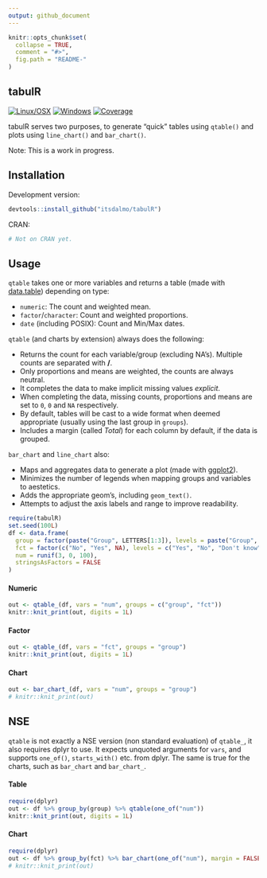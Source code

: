 ```yaml
---
output: github_document
---
```


<!-- README.md is generated from README.Rmd. Please edit that file -->

```r
knitr::opts_chunk$set(
  collapse = TRUE,
  comment = "#>",
  fig.path = "README-"
)
```

## tabulR

[![Linux/OSX](https://travis-ci.org/itsdalmo/tabulR.svg?branch=master)](https://travis-ci.org/itsdalmo/tabulR)
[![Windows](https://ci.appveyor.com/api/projects/status/github/itsdalmo/tabulR?branch=master&svg=true)](https://ci.appveyor.com/project/itsdalmo/tabulR)
[![Coverage](http://codecov.io/github/itsdalmo/tabulR/coverage.svg?branch=master)](http://codecov.io/github/itsdalmo/tabulR?branch=master)

tabulR serves two purposes, to generate "quick" tables using `qtable()` and plots using `line_chart()` and `bar_chart()`. 

Note: This is a work in progress.

## Installation

Development version:
```R
devtools::install_github("itsdalmo/tabulR")
```

CRAN:
```R
# Not on CRAN yet.
```

## Usage

`qtable` takes one or more variables and returns a table (made with [data.table](https://github.com/Rdatatable/data.table)) depending on type:

- `numeric`: The count and weighted mean.
- `factor`/`character`: Count and weighted proportions.
- `date` (including POSIX): Count and Min/Max dates. 

`qtable` (and charts by extension) always does the following:

- Returns the count for each variable/group (excluding NA's). Multiple counts are separated with **/**.
- Only proportions and means are weighted, the counts are always neutral.
- It completes the data to make implicit missing values *explicit*. 
- When completing the data, missing counts, proportions and means are set to `0`, `0` and `NA` respectively.
- By default, tables will be cast to a wide format when deemed appropriate (usually using the last group in `groups`).
- Includes a margin (called *Total*) for each column by default, if the data is grouped.

`bar_chart` and `line_chart` also:

- Maps and aggregates data to generate a plot (made with [ggplot2](https://github.com/hadley/ggplot2)).
- Minimizes the number of legends when mapping groups and variables to aestetics.
- Adds the appropriate geom's, including `geom_text()`.
- Attempts to adjust the axis labels and range to improve readability.

```r
require(tabulR)
set.seed(100L)
df <- data.frame(
  group = factor(paste("Group", LETTERS[1:3]), levels = paste("Group", LETTERS[1:4])),
  fct = factor(c("No", "Yes", NA), levels = c("Yes", "No", "Don't know")),
  num = runif(3, 0, 100),
  stringsAsFactors = FALSE
)
```

#### Numeric

```r
out <- qtable_(df, vars = "num", groups = c("group", "fct"))
knitr::knit_print(out, digits = 1L)
```

#### Factor

```r
out <- qtable_(df, vars = "fct", groups = "group")
knitr::knit_print(out, digits = 1L)
```

#### Chart

```r
out <- bar_chart_(df, vars = "num", groups = "group")
# knitr::knit_print(out)
```

## NSE

`qtable` is not exactly a NSE version (non standard evaluation) of `qtable_`, it also requires dplyr to use. It expects unquoted arguments for `vars`, and supports `one_of()`, `starts_with()` etc. from dplyr. The same is true for the charts, such as `bar_chart` and `bar_chart_`.

#### Table

```r
require(dplyr)
out <- df %>% group_by(group) %>% qtable(one_of("num"))
knitr::knit_print(out, digits = 1L)
```

#### Chart

```r
require(dplyr)
out <- df %>% group_by(fct) %>% bar_chart(one_of("num"), margin = FALSE)
# knitr::knit_print(out)
```
